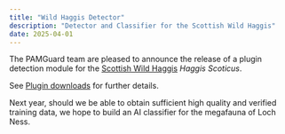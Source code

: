```yaml
---
title: "Wild Haggis Detector"
description: "Detector and Classifier for the Scottish Wild Haggis"
date: 2025-04-01
---
```


The PAMGuard team are pleased to announce the release of a plugin detection module for the 
[Scottish Wild Haggis](https://haggiswildlifefoundation.com/) *Haggis Scoticus*.

See [Plugin downloads](../pluginmodules.qmd) for further details. 

Next year, should we be able to obtain sufficient high quality and  verified training data, we hope to build an AI classifier for the megafauna of Loch Ness.